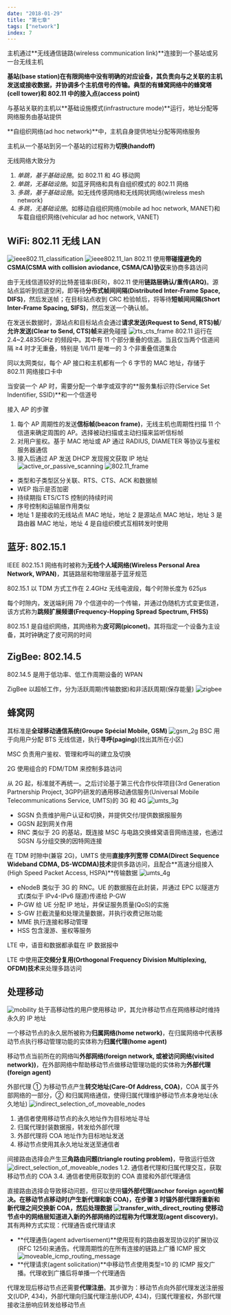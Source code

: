 ```yaml
---
date: "2018-01-29"
title: "第七章"
tags: ["network"]
index: 7
---
```


主机通过**无线通信链路(wireless communication link)**连接到一个基站或另一台无线主机

**基站(base station)**在有限网络中没有明确的对应设备，其负责向与之关联的主机发送或接收数据，并协调多个主机信号的传输。典型的有蜂窝网络中的**蜂窝塔(cell tower)**和 802.11 中的**接入点(access point)**

与基站关联的主机以**基础设施模式(infrastructure mode)**运行，地址分配等网络服务由基站提供

**自组织网络(ad hoc network)**中，主机自身提供地址分配等网络服务

主机从一个基站到另一个基站的过程称为**切换(handoff)**

无线网络大致分为

1. _单跳，基于基础设施_。如 802.11 和 4G 移动网
2. _单跳，无基础设施_。如蓝牙网络和具有自组织模式的 802.11 网络
3. _多跳，基于基础设施_。如无线传感网络和无线网状网络(wireless mesh network)
4. _多跳，无基础设施_。如移动自组织网络(mobile ad hoc network, MANET)和车载自组织网络(vehicular ad hoc network, VANET)

## WiFi: 802.11 无线 LAN

![ieee802.11_classification](/images/network/ieee802.11_classification.webp)
![ieee802.11_lan](/images/network/ieee802.11_lan.webp)
802.11 使用**带碰撞避免的 CSMA(CSMA with collision aviodance, CSMA/CA)协议**来协商多路访问

由于无线信道较好的比特差错率(BER)，802.11 使用**链路层确认/重传(ARQ)**。源站点监听到信道空闲，即等待**分布式帧间间隔(Distributed Inter-Frame Space, DIFS)**，然后发送帧；在目标站点收到 CRC 检验帧后，将等待**短帧间间隔(Short Inter-Frame Spacing, SIFS)**，然后发送一个确认帧。

在发送长数据时，源站点和目标站点会通过**请求发送(Request to Send, RTS)帧**/**允许发送(Clear to Send, CTS)帧**来避免碰撞
![rts_cts_frame](/images/network/rts_cts_frame.webp)
802.11 运行在 2.4~2.4835GHz 的频段中。其中有 11 个部分重叠的信道。当且仅当两个信道间隔 ≥4 时才无重叠，特别是 1/6/11 是唯一的 3 个非重叠信道集合

同以太网类似，每个 AP 接口和主机都有一个 6 字节的 MAC 地址，存储于 802.11 网络接口卡中

当安装一个 AP 时，需要分配一个单字或双字的**服务集标识符(Service Set Indentifier, SSID)**和一个信道号

接入 AP 的步骤

1. 每个 AP 周期性的发送**信标帧(beacon frame)**，无线主机也周期性扫描 11 个信道来确定周围的 AP。选择被动扫描或主动扫描来监听信标帧
2. 对用户鉴权。基于 MAC 地址或 AP 通过 RADIUS, DIAMETER 等协议与鉴权服务器通信
3. 接入后通过 AP 发送 DHCP 发现报文获取 IP 地址
   ![active_or_passive_scanning](/images/network/active_or_passive_scanning.webp)
   ![802.11_frame](/images/network/802.11_frame.webp)

- 类型和子类型区分关联、RTS、CTS、ACK 和数据帧
- WEP 指示是否加密
- 持续期指 ETS/CTS 控制的持续时间
- 序号控制和运输层作用类似
- 地址 1 是接收的无线站点 MAC 地址，地址 2 是源站点 MAC 地址，地址 3 是路由器 MAC 地址，地址 4 是自组织模式互相转发时使用

## 蓝牙: 802.15.1

IEEE 802.15.1 网络有时被称为**无线个人域网络(Wireless Personal Area Network, WPAN)**，其链路层和物理层基于蓝牙规范

802.15.1 以 TDM 方式工作在 2.4GHz 无线电波段，每个时隙长度为 625μs

每个时隙内，发送端利用 79 个信道中的一个传输，并通过伪随机方式变更信道，该方式称为**跳频扩展频谱(Frequency-Hopping Spread Spectrum, FHSS)**

802.15.1 是自组织网络，其网络称为**皮可网(piconet)**。其将指定一个设备为主设备，其时钟确定了皮可网的时间

## ZigBee: 802.14.5

802.14.5 是用于低功率、低工作周期设备的 WPAN

ZigBee 以超帧工作，分为活跃周期(传输数据)和非活跃周期(保存能量)
![zigbee](/images/network/zigbee.webp)

## 蜂窝网

其标准是**全球移动通信系统(Groupe Spécial Mobile, GSM)**
![gsm_2g](/images/network/gsm_2g.webp)
BSC 用于向用户分配 BTS 无线信道，执行**寻呼(paging)**(找出其所在小区)

MSC 负责用户鉴权、管理和呼叫的建立及切换

2G 使用组合的 FDM/TDM 来控制多路访问

从 2G 起，标准就不再统一。之后讨论基于第三代合作伙伴项目(3rd Generation Partnership Project, 3GPP)研发的通用移动通信服务(Universal Mobile Telecommunications Service, UMTS)的 3G 和 4G
![umts_3g](/images/network/umts_3g.webp)

- SGSN 负责维护用户认证和切换，并提供交付/提供数据报服务
- GGSN 起到网关作用
- RNC 类似于 2G 的基站，既连接 MSC 与电路交换蜂窝语音网络连接，也通过 SGSN 与分组交换的因特网连接

在 TDM 时隙中(兼容 2G)，UMTS 使用**直接序列宽带 CDMA(Direct Sequence Wideband CDMA, DS-WCDMA)技术**提供多路访问，且配合**高速分组接入(High Speed Packet Access, HSPA)**传输数据
![umts_4g](/images/network/umts_4g.webp)

- eNodeB 类似于 3G 的 RNC。UE 的数据报在此封装，并通过 EPC 以隧道方式(类似于 IPv4-IPv6 隧道)传递给 P-GW
- P-GW 给 UE 分配 IP 地址，并保证服务质量(QoS)的实施
- S-GW 拦截流量和处理流量数据，并执行收费记账功能
- MME 执行连接和移动管理
- HSS 包含漫游、鉴权等服务

LTE 中，语音和数据都承载在 IP 数据报中

LTE 中使用**正交频分复用(Orthogonal Frequency Division Multiplexing, OFDM)技术**来处理多路访问

## 处理移动

![mobility](/images/network/mobility.webp)
处于高移动性的用户使用移动 IP，其允许移动节点在网络移动时维持永久的 IP 地址

一个移动节点的永久居所被称为**归属网络(home network)**，在归属网络中代表移动节点执行移动管理功能的实体称为**归属代理(home agent)**

移动节点当前所在的网络叫**外部网络(foreign network, 或被访问网络(visited network))**，在外部网络中帮助移动节点做移动管理功能的实体称为**外部代理(foreign agent)**

外部代理 ① 为移动节点产生**转交地址(Care-Of Address, COA)**，COA 属于外部网络的一部分，② 和归属网络通信，使得归属代理维护移动节点本身地址(永久地址)
![indirect_selection_of_moveable_nodes](/images/network/indirect_selection_of_moveable_nodes.webp)

1. 通信者使用移动节点的永久地址作为目标地址寻址
2. 归属代理封装数据报，转发给外部代理
3. 外部代理将 COA 地址作为目标地址发送
4. 移动节点使用其永久地址发送至通信者

间接路由选择会产生**三角路由问题(triangle routing problem)**，导致运行低效
![direct_selection_of_moveable_nodes](/images/network/direct_selection_of_moveable_nodes.webp)
1.2. 通信者代理和归属代理交互，获取移动节点的 COA
3.4. 通信者使用获取到的 COA 直接和外部代理通信

直接路由选择会导致移动问题，但可以使用**锚外部代理(anchor foreign agent)**解决。在移动节点移动时(产生新代理和新 COA)，在步骤 3 时锚外部代理将重新和新代理之间交换新 COA，然后处理数据
![transfer_with_direct_routing](/images/network/transfer_with_direct_routing.webp)
使移动节点中的网络层知道进入新的外部网络的过程称为**代理发现(agent discovery)**。其有两种方式实现：代理通告或代理请求

- **代理通告(agent advertisement)**使用现有的路由器发现协议的扩展协议(RFC 1256)来通告。代理周期性的在所有连接的链路上广播 ICMP 报文
  ![moveable_icmp_routing_message](/images/network/moveable_icmp_routing_message.webp)
- **代理请求(agent solicitation)**中移动节点使用类型=10 的 ICMP 报文广播。代理收到广播后将单播一个代理通告

代理发现后移动节点还需要**代理注册**。其步骤为：移动节点向外部代理发送注册报文(UDP, 434)，外部代理向归属代理注册(UDP, 434)，归属代理鉴权，外部代理接收注册响应转发给移动节点
